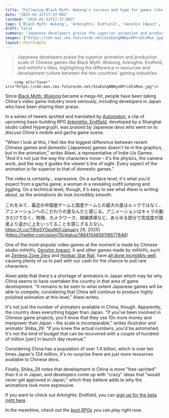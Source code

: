 ```yaml
---
title: "Following Black Myth: Wukong's success and hype for games like Phantom Blade, Japanese devs say Chinese games are winning thanks to 'crazy' ideas that 'would never get approved in Japan'"
date: "2025-01-31T17:37:08Z"
lastmod: "2025-01-31T17:37:08Z"
tags: ['Black Myth: Wukong', 'Arknights: Endfield', 'Genshin Impact', 'Zenless Zone Zero', 'Honkai: Star Rail', 'Action RPG', 'Gacha', 'Mobile Games', 'Open World', 'RPG', 'China', 'Japan', 'Animation']
draft: false
summary: "Japanese developers praise the superior animation and production scale of Chinese games like Black Myth: Wukong, Arknights: Endfield, and miHoYo's titles, highlighting the difference in resources and development culture between the two countries' gaming industries."
images: ["https://cdn.mos.cms.futurecdn.net/XzaEoSqNNHynDPriUCnMxe.jpg"]
layout: PostSimple
---
```

> Japanese developers praise the superior animation and production scale of Chinese games like Black Myth: Wukong, Arknights: Endfield, and miHoYo's titles, highlighting the difference in resources and development culture between the two countries' gaming industries.


        <img alt="Cover" src="https://cdn.mos.cms.futurecdn.net/XzaEoSqNNHynDPriUCnMxe.jpg"/>
        
Since [Black Myth: Wukong](https://www.gamesradar.com/games/action-rpg/black-myth-wukong-guide/) became a mega-hit, people have been taking China's video game industry more seriously, including developers in Japan who have been sharing their praise.

In a series of tweets spotted and translated by [<u>Automaton</u>](https://automaton-media.com/en/news/if-youve-worked-on-a-chinese-game-youll-know-production-scale-is-on-a-whole-other-level-japanese-devs-discuss-growing-quality-of-chinese-games/), a clip of upcoming base-building RPG [Arknights: Endfield](https://www.gamesradar.com/i-was-ready-for-arknights-endfield-to-be-a-cool-open-world-rpg-and-it-is-but-i-did-not-expect-a-shockingly-in-depth-base-builder-on-top-of-that/), developed by a Shanghai studio called Hypergryph, was praised by Japanese devs who went on to discuss China's mobile and gacha game scene.

"When I look at this, I feel like the biggest difference between recent Chinese games and domestic [Japanese] games doesn't lie in the graphics, but in the animation," writes Alwei, a representative of Indie-Us Games. "And it's not just the way the characters move – it's the physics, the camera work, and the way it guides the viewer's line of sight. Every aspect of the animation is far superior to that of domestic games."

The video is certainly… expressive. On a surface level, it's what you'd expect from a gacha game; a woman in a revealing outfit jumping and jiggling. On a technical level, though, it's easy to see what Alwei is writing about, as the animations do look incredibly smooth.

これをみて、最近の中国産ゲームと国産ゲームとの最大の差はルックではなく、アニメーションへのこだわりの差なんだと感じる。アニメーションはキャラの動きだけでなく、物理、カメラワーク、視線誘導など、あらゆる部分で完成度が国産より遥かに上をいってることを感じざるえない。 https://t.co/TRmSYGpoNO[January 28, 2025](https://twitter.com/aizen76/status/1884154656118677846)

One of the most-popular video games at the moment is made by Chinese studio miHoYo, [Genshin Impact](https://www.gamesradar.com/best-genshin-impact-character-tier-list/). It and other games made by miHoYo, such as [Zenless Zone Zero](https://www.gamesradar.com/games/action-rpg/zenless-zone-zero-tier-list/) and [Honkai: Star Rail](https://www.gamesradar.com/honkai-star-rail-tier-list-best-characters/), have [all done incredibly well](https://www.gamesradar.com/games/open-world/its-taken-4-years-and-roughly-dollar900-million-but-genshin-impact-is-a-better-open-world-rpg-than-ever-after-update-50/), causing plenty of us to part with our cash for the chance to pull rare characters.

Alwei adds that there's a shortage of animators in Japan which may be why China seems to have overtaken the country in that area of game development. "It remains to be seen to what extent Japanese games will be able to compete, considering that China will continue to produce highly polished animation at this level," Alwei writes.

It's not just the number of animators available in China, though. Apparently, the country does everything bigger than Japan. "If you've been involved in Chinese game projects, you'll know that they use 10x more money and manpower than Japan – the scale is incomparable," writes illustrator and animator Shiba_29. "If you knew the actual numbers, you'd be astonished. It's not the kind of budget that can be recovered with a couple of hundred of million [yen] in launch day revenue."

Considering China has a population of over 1.4 billion, which is over ten times Japan's 124 million, it's no surprise there are just more resources available to Chinese devs.

Finally, Shiba_29 notes that development in China is more "free-spirited" than it is in Japan, and developers come up with "crazy" ideas that "would never get approved in Japan," which they believe adds to why the animations look more expressive.

If you want to check out Arknights: Endfield, you can [sign up for the beta right here](https://endfield.gryphline.com/en-us/).

*In the meantime, check out the *[<em>best RPGs</em>](https://www.gamesradar.com/best-rpg-games/)* you can play right now.*
        